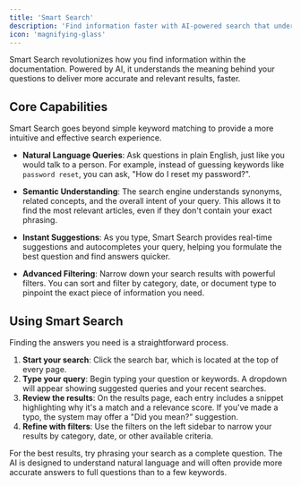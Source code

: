 ```yaml
---
title: 'Smart Search'
description: 'Find information faster with AI-powered search that understands natural language queries.'
icon: 'magnifying-glass'
---
```


Smart Search revolutionizes how you find information within the documentation. Powered by AI, it understands the meaning behind your questions to deliver more accurate and relevant results, faster.

## Core Capabilities

Smart Search goes beyond simple keyword matching to provide a more intuitive and effective search experience.

- **Natural Language Queries**: Ask questions in plain English, just like you would talk to a person. For example, instead of guessing keywords like `password reset`, you can ask, "How do I reset my password?".

- **Semantic Understanding**: The search engine understands synonyms, related concepts, and the overall intent of your query. This allows it to find the most relevant articles, even if they don't contain your exact phrasing.

- **Instant Suggestions**: As you type, Smart Search provides real-time suggestions and autocompletes your query, helping you formulate the best question and find answers quicker.

- **Advanced Filtering**: Narrow down your search results with powerful filters. You can sort and filter by category, date, or document type to pinpoint the exact piece of information you need.

## Using Smart Search

Finding the answers you need is a straightforward process.

1.  **Start your search**: Click the search bar, which is located at the top of every page.
2.  **Type your query**: Begin typing your question or keywords. A dropdown will appear showing suggested queries and your recent searches.
3.  **Review the results**: On the results page, each entry includes a snippet highlighting why it's a match and a relevance score. If you've made a typo, the system may offer a "Did you mean?" suggestion.
4.  **Refine with filters**: Use the filters on the left sidebar to narrow your results by category, date, or other available criteria.

For the best results, try phrasing your search as a complete question. The AI is designed to understand natural language and will often provide more accurate answers to full questions than to a few keywords.